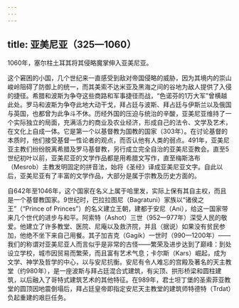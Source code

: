 ```yaml
---
---
---
```

title: 亚美尼亚（325—1060）
---




1060年，塞尔柱土耳其将其侵略魔掌伸入亚美尼亚。

这个窘困的小国，几个世纪来一直感受到敌对帝国侵略的威胁，因为其境内的崇山峻岭阻碍了防御上的统一，而其美索不达米亚及黑海之间的谷地为敌人提供了入侵的捷径。希腊和波斯为争夺这些商路和军事捷径而战，“色诺芬的1万大军”曾横越此处。罗马和波斯为争夺此地大动干戈，拜占廷与波斯、拜占廷与伊斯兰以及俄国与英国，也都曾为此争斗不休。历经外国的压迫与统治的辛酸，亚美尼亚维持了一个实际独立的局面，充满活力的商业及农业经济，形成自己的法令、文学及艺术，在文化上自成一体。它是第一个以基督教为国教的国家（303年）。在讨论基督的本质时，他们接受基督一性论者的观点，而否认他有人类的弱点。491年，亚美尼亚主教们纷纷脱离希腊及罗马基督教，另行成立完全自治的亚美尼亚教会。直至5世纪初叶以前，亚美尼亚的文学作品都是用希腊文写作，直至梅斯洛布（Mesrob）主教发明固定的拼音法，始将《圣经》译成亚美尼亚文字。自此以后，亚美尼亚有了丰富的文学作品，大部分是属于宗教及历史方面的。

自642年至1046年，这个国家在名义上属于哈里发，实际上保有其自主权，而且是一个基督教国家。9世纪时，巴拉拉图尼（Bagratuni）家族以“诸侯之王”（“Prince of Princes”）的名义建立王朝，建都于安尼（Ani），给这一国家带来几个世代的进步与和平。阿索特（Ashot）三世（952—977年）深受人民的敬爱。他建立了许多教堂、医院、尼庵以及救济院，并且（据说）如果没有贫民参加，他绝不坐下来自己用餐。其子加吉克（Gagik）一世时（990—1200年）——我们的称谓对亚美尼亚人而言似乎是非常的古怪——繁荣及进步达到了巅峰：到处设立学校，城市因贸易而繁荣，而且富有艺术气息；卡尔斯（Kars）崛起，成为文学、神学及哲学的中心，以与安尼抗衡。安尼有令人难忘的宫殿及著名的天主教堂（约980年），是一座波斯与拜占廷混合式建筑，有尖顶、拱形桥梁和圆柱建筑，以后融入了哥特式建筑艺术的其他特征。在989年，君士坦丁堡的圣索菲亚教堂的圆顶因地震倒塌后，拜占廷皇帝即指定安尼天主教堂的建筑师特德特（Trdat）负起重建的艰巨任务。